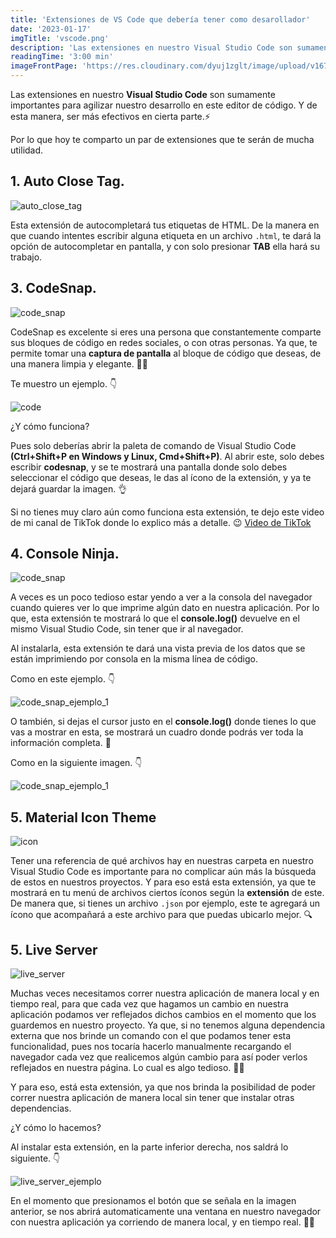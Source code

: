 ```yaml
---
title: 'Extensiones de VS Code que debería tener como desarollador'
date: '2023-01-17'
imgTitle: 'vscode.png'
description: 'Las extensiones en nuestro Visual Studio Code son sumamente importantes para agilizar nuestro desarrollo en este editor de código.'
readingTime: '3:00 min'
imageFrontPage: 'https://res.cloudinary.com/dyuj1zglt/image/upload/v1675727327/publicaciones%20del%20blog/svsfjyzpdwagylgkaeeo.png'
---
```


Las extensiones en nuestro **Visual Studio Code** son sumamente importantes para agilizar nuestro desarrollo en este editor de código. Y de esta manera, ser
más efectivos en cierta parte.⚡

Por lo que hoy te comparto un par de extensiones que te serán de mucha utilidad. 

## 1. Auto Close Tag.

![auto_close_tag](/img/posts/extensiones_de_vsCode_que_deberías_tener_como_desarrollador/auto_close_tag.png)

Esta extensión de autocompletará tus etiquetas de HTML. De la manera en que cuando intentes escribir alguna etiqueta en un archivo `.html`, 
te dará la opción de autocompletar en pantalla, y con solo presionar **TAB** ella hará su trabajo.

## 3. CodeSnap.

![code_snap](/img/posts/extensiones_de_vsCode_que_deberías_tener_como_desarrollador/code_snap.png)

CodeSnap es excelente si eres una persona que constantemente comparte sus bloques de código en redes sociales, o con otras personas. Ya que, te permite
tomar una **captura de pantalla** al bloque de código que deseas, de una manera limpia y elegante. 👨‍💻

Te muestro un ejemplo. 👇

![code](/img/posts/extensiones_de_vsCode_que_deberías_tener_como_desarrollador/code.png)

¿Y cómo funciona?

Pues solo deberías abrir la paleta de comando de Visual Studio Code **(Ctrl+Shift+P en Windows y Linux, Cmd+Shift+P)**. Al abrir este, solo debes escribir **codesnap**, y 
se te mostrará una pantalla donde solo debes seleccionar el código que deseas, le das al ícono de la extensión, y ya te dejará guardar la imagen. 👌

Si no tienes muy claro aún como funciona esta extensión, te dejo este video de mi canal de TikTok donde lo explico más a detalle. 😉
[Video de TikTok](https://www.tiktok.com/@armandocode/video/7164452288185027845)

## 4. Console Ninja.

![code_snap](/img/posts/extensiones_de_vsCode_que_deberías_tener_como_desarrollador/console_ninja.png)

A veces es un poco tedioso estar yendo a ver a la consola del navegador cuando quieres ver lo que imprime algún dato en nuestra aplicación. Por lo que, esta 
extensión te mostrará lo que el **console.log()** devuelve en el mismo Visual Studio Code, sin tener que ir al navegador.

Al instalarla, esta extensión te dará una vista previa de los datos que se están imprimiendo por consola en la misma línea de código.

Como en este ejemplo. 👇

![code_snap_ejemplo_1](/img/posts/extensiones_de_vsCode_que_deberías_tener_como_desarrollador/console_ninja_ejemplo_1.png)

O también, si dejas el cursor justo en el **console.log()** donde tienes lo que vas a mostrar en esta, se mostrará un cuadro donde podrás ver
toda la información completa. 👀

Como en la siguiente imagen. 👇

![code_snap_ejemplo_1](/img/posts/extensiones_de_vsCode_que_deberías_tener_como_desarrollador/console_ninja_ejemplo_2.png)

## 5. Material Icon Theme

![icon](/img/posts/extensiones_de_vsCode_que_deberías_tener_como_desarrollador/icons.png)

Tener una referencia de qué archivos hay en nuestras carpeta en nuestro Visual Studio Code es importante para no complicar aún más la búsqueda de estos en 
nuestros proyectos. Y para eso está esta extensión, ya que te mostrará en tu menú de archivos ciertos íconos según la **extensión** de este. De manera que,
si tienes un archivo `.json` por ejemplo, este te agregará un ícono que acompañará a este archivo para que puedas ubicarlo mejor. 🔍

## 5. Live Server

![live_server](/img/posts/extensiones_de_vsCode_que_deberías_tener_como_desarrollador/live_server.png)

Muchas veces necesitamos correr nuestra aplicación de manera local y en tiempo real, para que cada vez que hagamos un cambio en nuestra aplicación
podamos ver reflejados dichos cambios en el momento que los guardemos en nuestro proyecto. Ya que, si no tenemos alguna dependencia externa que nos brinde
un comando con el que podamos tener esta funcionalidad, pues nos tocaría hacerlo manualmente recargando el navegador cada vez que realicemos algún cambio para así
poder verlos reflejados en nuestra página. Lo cual es algo tedioso. 🤦‍♂️


Y para eso, está esta extensión, ya que nos brinda la posibilidad de poder correr nuestra aplicación de manera local sin tener que instalar otras dependencias.

¿Y cómo lo hacemos?

Al instalar esta extensión, en la parte inferior derecha, nos saldrá lo siguiente. 👇

![live_server_ejemplo](/img/posts/extensiones_de_vsCode_que_deberías_tener_como_desarrollador/live_server_ejemplo_1.png)

En el momento que presionamos el botón que se señala en la imagen anterior, se nos abrirá automaticamente una ventana en nuestro navegador con nuestra
aplicación ya corriendo de manera local, y en tiempo real. 👨‍💻